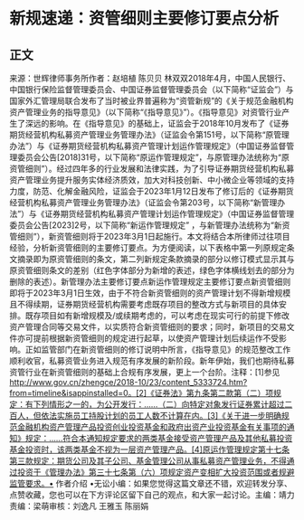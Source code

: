 # 新规速递：资管细则主要修订要点分析
## 正文
来源：世辉律师事务所作者：赵培植 陈贝贝 林双双2018年4月，中国人民银行、中国银行保险监督管理委员会、中国证券监督管理委员会（以下简称“证监会”）与国家外汇管理局联合发布了当时被业界普遍称为“资管新规”的《关于规范金融机构资产管理业务的指导意见》（以下简称“《指导意见》”）。《指导意见》对资管行业产生了深远的影响。在《指导意见》的基础上，证监会于2018年10月发布了《证券期货经营机构私募资产管理业务管理办法》（证监会令第151号，以下简称“原管理办法”）与《证券期货经营机构私募资产管理计划运作管理规定》（中国证券监督管理委员会公告[2018]31号，以下简称“原运作管理规定”，与原管理办法统称为“原资管细则”）。经过四年多的行业发展和法律实践，为了引导证券期货经营机构私募资产管理业务提升服务实体经济质效，加大对科技创新、中小微企业等领域的支持力度，防范、化解金融风险，证监会于2023年1月12日发布了修订后的《证券期货经营机构私募资产管理业务管理办法》（证监会令第203号，以下简称“新管理办法”）与《证券期货经营机构私募资产管理计划运作管理规定》（中国证券监督管理委员会公告[2023]2号，以下简称“新运作管理规定” ，与新管理办法统称为“新资管细则”），新资管细则将于2023年3月1日起施行。本文将结合本所律师过往项目经验，分析新资管细则的主要修订要点。为方便阅读，以下表格中第一列原规定条文摘录即为原资管细则的条文，第二列新规定条款摘录的部分以修订模式显示其与原资管细则条文的差别（红色字体部分为新增的表述，绿色字体横线划去的部分为删除的表述）。新管理办法主要修订要点新运作管理规定主要修订要点新资管细则即将于2023年3月1日生效，由于不符合新资管细则的资产管理计划不得新增规模且不得续期，证券期货经营机构需要考虑既存项目的整改方式与新项目的具体安排。既存项目如有新增规模及/或续期考虑的，可以考虑在现实可行的前提下修改资产管理合同等交易文件，以实质符合新资管细则的要求；同时，新项目的交易文件亦可提前根据新资管细则的规定进行起草，以使资产管理计划后续运作不受影响。正如监管部门在新资管细则的修订说明中所言，《指导意见》的规范整改工作顺利收官，私募资管业务进入规范有序发展的新阶段。新年伊始，我们也期待私募资管行业在新资管细则的基础上合规有序发展，更上一个台阶。注释：[1]参见 http://www.gov.cn/zhengce/2018-10/23/content_5333724.htm?from=timeline&isappinstalled=0。[2]《证券法》第九条第二款第（二）项规定：有下列情形之一的，为公开发行：……（二）向特定对象发行证券累计超过二百人，但依法实施员工持股计划的员工人数不计算在内。[3]《关于进一步明确规范金融机构资产管理产品投资创业投资基金和政府出资产业投资基金有关事项的通知》规定：……符合本通知规定要求的两类基金接受资产管理产品及其他私募投资基金投资时，该两类基金不视为一层资产管理产品。[4]原运作管理规定第十七条第三款规定：期货公司及其子公司、基金管理公司从事私募资产管理业务，不得通过投资于《管理办法》第三十七条第（六）项规定资产变相扩大投资范围或者规避监管要求。• 作者介绍 •无讼小编：如果您觉得这篇文章还不错，欢迎转发分享、点赞收藏，您也可以在下方评论区留下自己的观点，和大家一起讨论。主编：靖力责编：梁萌审核：刘逸凡 王雅玉 陈丽娟